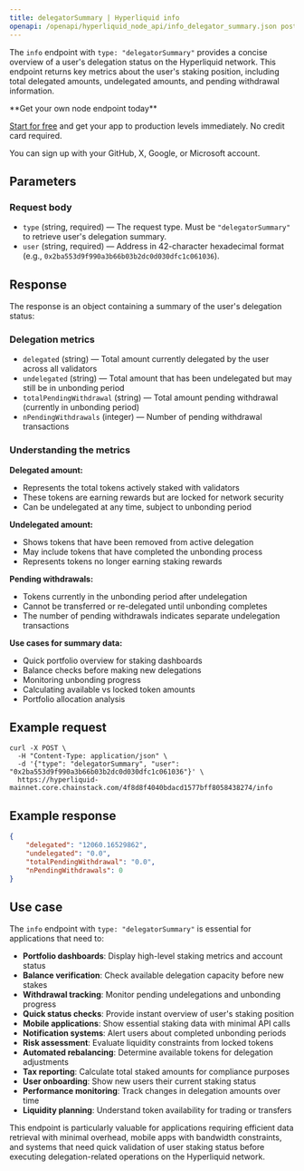 ```yaml
---
title: delegatorSummary | Hyperliquid info
openapi: /openapi/hyperliquid_node_api/info_delegator_summary.json post /4f8d8f4040bdacd1577bff8058438274/info
---
```


The `info` endpoint with `type: "delegatorSummary"` provides a concise overview of a user's delegation status on the Hyperliquid network. This endpoint returns key metrics about the user's staking position, including total delegated amounts, undelegated amounts, and pending withdrawal information.

<Check>
**Get your own node endpoint today**

[Start for free](https://console.chainstack.com/) and get your app to production levels immediately. No credit card required.

You can sign up with your GitHub, X, Google, or Microsoft account.
</Check>

## Parameters

### Request body

* `type` (string, required) — The request type. Must be `"delegatorSummary"` to retrieve user's delegation summary.
* `user` (string, required) — Address in 42-character hexadecimal format (e.g., `0x2ba553d9f990a3b66b03b2dc0d030dfc1c061036`).

## Response

The response is an object containing a summary of the user's delegation status:

### Delegation metrics

* `delegated` (string) — Total amount currently delegated by the user across all validators
* `undelegated` (string) — Total amount that has been undelegated but may still be in unbonding period
* `totalPendingWithdrawal` (string) — Total amount pending withdrawal (currently in unbonding period)
* `nPendingWithdrawals` (integer) — Number of pending withdrawal transactions

### Understanding the metrics

**Delegated amount:**
- Represents the total tokens actively staked with validators
- These tokens are earning rewards but are locked for network security
- Can be undelegated at any time, subject to unbonding period

**Undelegated amount:**
- Shows tokens that have been removed from active delegation
- May include tokens that have completed the unbonding process
- Represents tokens no longer earning staking rewards

**Pending withdrawals:**
- Tokens currently in the unbonding period after undelegation
- Cannot be transferred or re-delegated until unbonding completes
- The number of pending withdrawals indicates separate undelegation transactions

**Use cases for summary data:**
- Quick portfolio overview for staking dashboards
- Balance checks before making new delegations
- Monitoring unbonding progress
- Calculating available vs locked token amounts
- Portfolio allocation analysis

## Example request

```shell Shell
curl -X POST \
  -H "Content-Type: application/json" \
  -d '{"type": "delegatorSummary", "user": "0x2ba553d9f990a3b66b03b2dc0d030dfc1c061036"}' \
  https://hyperliquid-mainnet.core.chainstack.com/4f8d8f4040bdacd1577bff8058438274/info
```

## Example response

```json
{
    "delegated": "12060.16529862",
    "undelegated": "0.0",
    "totalPendingWithdrawal": "0.0",
    "nPendingWithdrawals": 0
}
```

## Use case

The `info` endpoint with `type: "delegatorSummary"` is essential for applications that need to:

* **Portfolio dashboards**: Display high-level staking metrics and account status
* **Balance verification**: Check available delegation capacity before new stakes
* **Withdrawal tracking**: Monitor pending undelegations and unbonding progress
* **Quick status checks**: Provide instant overview of user's staking position
* **Mobile applications**: Show essential staking data with minimal API calls
* **Notification systems**: Alert users about completed unbonding periods
* **Risk assessment**: Evaluate liquidity constraints from locked tokens
* **Automated rebalancing**: Determine available tokens for delegation adjustments
* **Tax reporting**: Calculate total staked amounts for compliance purposes
* **User onboarding**: Show new users their current staking status
* **Performance monitoring**: Track changes in delegation amounts over time
* **Liquidity planning**: Understand token availability for trading or transfers

This endpoint is particularly valuable for applications requiring efficient data retrieval with minimal overhead, mobile apps with bandwidth constraints, and systems that need quick validation of user staking status before executing delegation-related operations on the Hyperliquid network.